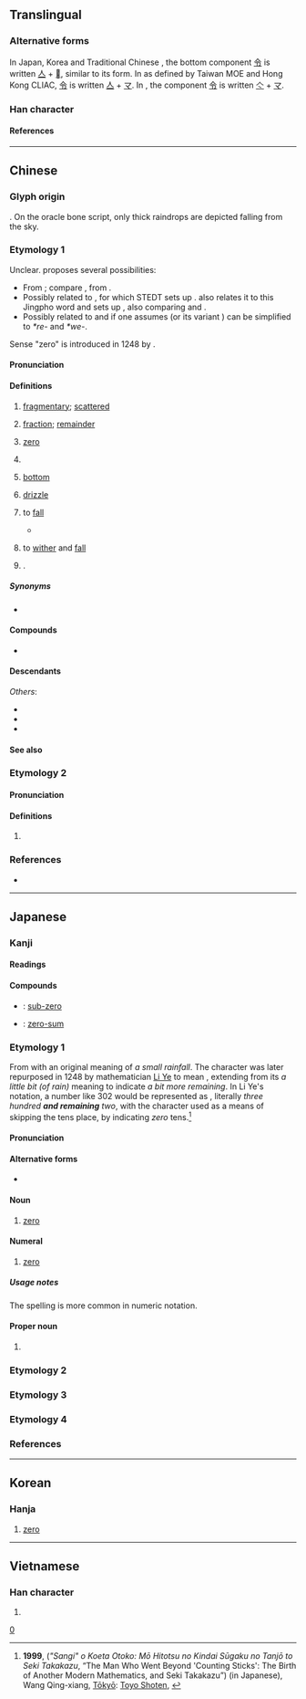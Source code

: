 {{also|〇|𩆖}}
{{character info}}
{{character info|0xf9b2}}

{{commonscat}}
==Translingual==
{{CJKV-forms|零|零|零|零}}
{{stroke order|strokes=13}}
{{stroke order|type=animate}}

===Alternative forms===
In Japan, Korea and Traditional Chinese {{w|jiu zixing}}, the bottom component [[令]] is written [[亼]] + [[𰆊]], similar to its {{w|Kangxi dictionary}} form. In {{w|traditional Chinese}} as defined by Taiwan MOE and Hong Kong CLIAC, [[令]] is written [[亼]] + [[マ]]. In {{w|simplified Chinese}}, the component [[令]] is written [[亽]] + [[マ]].

===Han character===
{{Han char|rn=173|rad=雨|as=05|sn=13|four=10307|canj=MBOII|ids=⿱[[雨|⻗]][[令]]}}

====References====
{{Han ref|kx=1372.100|dkj=42242|dj=1880.050|hdz=64061.010|uh=96F6}}
{{Han ref|uh=F9B2}}

----

==Chinese==
{{zh-forms|ss=⿱⿻丅⿱冖⿰丶丶令|alt=𠏡,𡈍,𤅫,𥥋,𮖿,𩂙,霗,𩃞,𩅶,𩆖,𩆼,⿳⻗人𰆊}}

===Glyph origin===
{{Han etym}}
{{Han compound|雨|t1=rain|令|ls=psc|c1=s|c2=p}}. On the oracle bone script, only thick raindrops are depicted falling from the sky.

===Etymology 1===
Unclear. {{zh-ref|Schuessler (2007)}} proposes several possibilities:
* From {{der|zh|aav}}; compare {{cog|km|ភ្លៀង||rain}}, from {{cog|mkh-pro|*(p)liɲ ~ *(p)liəɲ ~ (p)liiɲ||sky, rain}}.
* Possibly related to {{cog|kac|marang||rain}}, for which STEDT sets up {{inh|zh|sit-pro|*m/s-raŋ||rain}}. {{zh-ref|Starostin}} also relates it to this Jingpho word and sets up {{inh|zh|sit-pro||*rēŋ|to drop}}, also comparing {{cog|bo|སྤྲིན||cloud}} and {{cog|my|ရည်||liquid; juice}}.
* Possibly related to {{och-l|隕|to drop}} and {{och-l|霣|to rain; to fall down like rain}} if one assumes {{inh|zh|sit-pro|*r/s/g-wa||water; rain}} (or its variant {{m|sit-pro||*rwe-}}) can be simplified to ''*re-'' and ''*we-''.

Sense "zero" is introduced in 1248 by {{coinage|zh|Li Ye|nat=Chinese|occ=mathematician|w=Li Ye (mathematician)|notext=1|nobycat=y}}.

====Pronunciation====
{{zh-pron
|m=líng
|m-s=nin2
|dg=лин1
|c=ling4,leng4,leng4-2
|c_note=ling4 - literary; leng4, leng4-2 - vernacular (small remaining quantity)
|c-t=len3,liang3,liang3*
|c-t_note=len3 - literary; liang3, liang3* - vernacular (small remaining quantity)
|g=lin4/liang4
|g_note=lin4 - literary; liang4 - vernacular
|h=pfs=làng;gd=lang2
|j=ling1
|mb=lâing
|md=lìng
|mn=ml,jj,ct,tw:lêng/ml,jj,ct,tw:lân
|mn_note=lêng - literary; lân - vernacular (“fragmentary”)
|mn-t=lêng5/lang5
|mn-t_note=lêng5 - literary; lang5 - vernacular (“fragmentary”)
|w=3lin
|x=lin2
|mc=2+3
|oc=1,2+3
|ma=y
|cat=v,n,num,pn
}}

====Definitions====
{{zh-hanzi}}

# [[fragmentary]]; [[scattered]]
#: {{zh-x|零星|fragmentary}}
# [[fraction]]; [[remainder]]
# {{senseid|zh|Q204}} [[zero]] {{defdate|from 1248}}
#: {{zh-x|一 減 一 等於 零。|One minus one equals '''zero'''.}}
#: {{zh-x|三 點 零 五 分|three '''oh''' five}}
#: {{zh-x|七 百 零 三|seven hundred and three}}
#: {{zh-x|二-零-零-一 年|year 2'''00'''1}}
#: {{zh-x|從 零 開始|Start from scratch}}
#: {{zh-alt-inline|〇}}
#: {{zh-hyper|實數|有理數|整數}}
#: {{zh-cot|正數|負數}}
# {{lb|zh|Cantonese|Hakka|Min Bei|Min Dong}} {{n-g|Used after a number or a classifier to express a small remaining quantity.}}
#: {{zh-x|廿 零{leng4} 蚊|twenty-'''something''' dollars|C}}
#: {{zh-x|分 零{leng4} 兩 分鐘|one to two minutes|C}}
#: {{zh-x|七十 零{leng4-2}|seventy-'''something'''|C}}
# {{lb|zh|gay slang}} [[bottom]]
#: {{zh-alt-inline|0}}
# {{lb|zh|obsolete}} [[drizzle]]
# {{lb|zh|obsolete}} {{gloss|of precipitation or tear}} to [[fall]]
#: {{zh-x|感激涕零|grateful to tears}}
#* {{zh-x|念 彼 共 人，涕 零 如 雨。|I think of those [at court] in their offices,<br>And my tears '''flow down''' like rain.|ref=Shijing}}
# {{lb|zh|obsolete}} {{gloss|of plants or flowers}} to [[wither]] and [[fall]]
#: {{zh-x|凋零|to wither and fall}}
# {{surname|zh|nodot=1}}.

=====Synonyms=====
* {{see derivation subpage|Drizzle, fall, fragmentary}}

====Compounds====
* {{see derivation subpage|Drizzle, fall, fragmentary}}

====Descendants====
{{CJKV||れい|령|linh}}
''Others'':
* {{desc|pcc|lingz|bor=1}}
* {{desc|khb|ᦟᦲᧃᧉ|bor=1}}
* {{desc|za|lingz|bor=1}}

====See also====
{{Chinese-numbers}}

===Etymology 2===

====Pronunciation====
{{zh-pron
|m=lián
|c=lin4
|mc=1
|oc=n,1
|cat=
}}

====Definitions====
{{zh-hanzi}}

# {{zh-only|先零||西零}}

===References===
* {{R:yue:Hanzi}}

{{zh-cat|Beginning|LGBT|Zero}}

{{cln|zh|cardinal numbers|numeral symbols|numerals}}

----

==Japanese==
{{cardinalbox|ja||0|1||一}}

===Kanji===
{{ja-kanji|grade=c|rs=雨05}}

====Readings====
{{ja-readings
|goon=りょう
|kanon=れい
|kun=あ-ゆ, あ-える, あ-えす, あ-やす, お-ちる, こぼ-す, こぼ-る, こぼ-れる, ゼロ-
}}

====Compounds====
{{der-top|Compounds}}
* {{ja-r|零下|れいか}}: [[sub-zero]]
* {{ja-r|零和|ゼロわ}}: [[zero-sum]]
{{der-bottom}}

===Etymology 1===
{{ja-kanjitab|yomi=kanon|れい}}
From {{der|ja|ltc|sort=れい}} {{m|zh|零|tr=leng}} with an original meaning of ''a small rainfall''. The character was later repurposed in 1248 by mathematician [[w:Li Ye (mathematician)|Li Ye]] to mean {{m|en|zero}}, extending from its ''a little bit (of rain)'' meaning to indicate ''a bit more remaining''. In Li Ye's notation, a number like 302 would be represented as {{m|zh|三}}{{m|zh|百}}{{m|zh|零}}{{m|zh|二}}, literally ''three hundred '''and remaining''' two'', with the {{m|zh|零}} character used as a means of skipping the tens place, by indicating ''zero'' tens.<ref>'''1999''', {{lang|ja|「算木」を超えた男: もう一つの近代数学の誕生と関孝和}} (''"Sangi" o Koeta Otoko: Mō Hitotsu no Kindai Sūgaku no Tanjō to Seki Takakazu'', “The Man Who Went Beyond 'Counting Sticks': The Birth of Another Modern Mathematics, and Seki Takakazu”) (in Japanese), Wang Qing-xiang, [[w:Tokyo|Tōkyō]]: [https://web.archive.org/web/20071025052930/http://www.toyoshoten.co.jp/ Toyo Shoten], {{ISBN|4-88595-226-3}}</ref>

====Pronunciation====
{{ja-pron|yomi=kanon|れい|acc=1|acc_ref=DJR}}

====Alternative forms====
* {{ja-l|〇}}

====Noun====
{{ja-noun|れい}}

# [[zero]]

====Numeral====
{{ja-pos|numeral|れい}}

# [[zero]]

=====Usage notes=====
The {{ja-l|〇}} spelling is more common in numeric notation.

====Proper noun====
{{ja-pos|proper|れい}}

# {{given name|ja|sort=れい|male}}

===Etymology 2===
{{ja-kanjitab|yomi=k|こぼ|o1=し}}
{{ja-see|零し}}

===Etymology 3===
{{ja-kanjitab|yomi=k|こぼ|o1=れ}}
{{ja-see|零れ}}

===Etymology 4===
{{ja-kanjitab|yomi=k|ぜろ|ateji=y}}
{{ja-see|ゼロ}}

===References===
<references/>

{{japanese number}}

[[Category:Japanese numeral symbols|0]]

----

==Korean==

===Hanja===
{{ko-hanja|령||영}}

{{ko-hanja|련||연}}

# [[zero]]

----

==Vietnamese==

===Han character===
{{vi-readings|readings=lênh,linh,rinh|rs=雨05}}

# {{rfdef|vi|sort=雨05}}